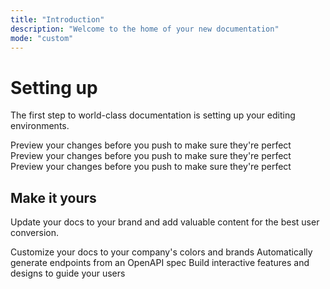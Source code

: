 ```yaml
---
title: "Introduction"
description: "Welcome to the home of your new documentation"
mode: "custom"
---
```


<div style={{ maxWidth:"86rem",margin:"0 auto",paddingTop:"4rem" }}>

  <h1>Setting up</h1>

The first step to world-class documentation is setting up your editing environments.

<CardGroup cols={3}>
  <Card title="SDKs" icon="layer-plus" href="https://mintlify.com/docs/quickstart">
    Preview your changes before you push to make sure they're perfect
  </Card>
  <Card title="UIKits" icon="palette" href="https://mintlify.com/docs/development">
    Preview your changes before you push to make sure they're perfect
  </Card>
  <Card title="API References" icon="code" href="https://mintlify.com/docs/development">
    Preview your changes before you push to make sure they're perfect
  </Card>
</CardGroup>

## Make it yours

Update your docs to your brand and add valuable content for the best user conversion.

<CardGroup cols={3}>
  <Card title="Social+ Portal" icon="palette" href="https://mintlify.com/docs/settings/global">
    Customize your docs to your company's colors and brands
  </Card>
  <Card title="Social+ Console" icon="code" href="https://mintlify.com/docs/api-playground/openapi">
    Automatically generate endpoints from an OpenAPI spec
  </Card>
  <Card title="Social+ Dashboard" icon="screwdriver-wrench" href="https://mintlify.com/docs/content/components/accordions">
    Build interactive features and designs to guide your users
  </Card>
</CardGroup>

</div>
